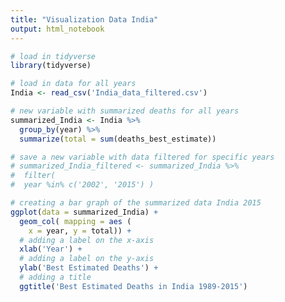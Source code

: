 ---
title: "Visualization Data India"
output: html_notebook
---

```{r}
# load in tidyverse
library(tidyverse)

# load in data for all years
India <- read_csv('India_data_filtered.csv') 

```
```{r}
# new variable with summarized deaths for all years
summarized_India <- India %>%
  group_by(year) %>%
  summarize(total = sum(deaths_best_estimate))

# save a new variable with data filtered for specific years
# summarized_India_filtered <- summarized_India %>%
#  filter(
#  year %in% c('2002', '2015') )

```


```{r}
# creating a bar graph of the summarized data India 2015
ggplot(data = summarized_India) +
  geom_col( mapping = aes ( 
    x = year, y = total)) +
  # adding a label on the x-axis
  xlab('Year') +
  # adding a label on the y-axis
  ylab('Best Estimated Deaths') +
  # adding a title
  ggtitle('Best Estimated Deaths in India 1989-2015')

```

